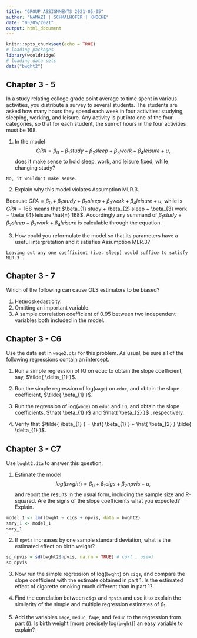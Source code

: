 ```yaml
---
title: "GROUP ASSIGNMENTS 2021-05-05"
author: "NAMAZI | SCHMALHOFER | KNOCHE"
date: "05/05/2021"
output: html_document
---
```



```r
knitr::opts_chunk$set(echo = TRUE)
# loading packages
library(wooldridge)
# loading data sets 
data("bwght2")
```

## Chapter 3 - 5
In a study relating college grade point average to time spent in various activities, you distribute a survey to several students. The students are asked how many hours they spend each week in four activities: studying, sleeping, working, and leisure. Any activity is put into one of the four categories, so that for each student, the sum of hours in the four activities must be 168.

1. In the model $$GPA = \beta_{0} + \beta_{1} study + \beta_{2} sleep + \beta_{3} work + \beta_{4} leisure + u,$$ does it make sense to hold sleep, work, and leisure fixed, while changing study?

`No, it wouldn't make sense.`

2. Explain why this model violates Assumption MLR.3.

Because $GPA = \beta_{0} + \beta_{1} study + \beta_{2} sleep + \beta_{3} work + \beta_{4} leisure + u$, while is $GPA = 168$ means that $\beta_{1} study + \beta_{2} sleep + \beta_{3} work + \beta_{4} leisure \hat{=} 168$.
Accordingly any summand of $\beta_{1} study + \beta_{2} sleep + \beta_{3} work + \beta_{4} leisure$ is calculable through the equation.

3. How could you reformulate the model so that its parameters have a useful interpretation and it satisfies Assumption MLR.3?

`Leaving out any one coefficient (i.e. sleep) would suffice to satisfy MLR.3 .`

## Chapter 3 - 7
Which of the following can cause OLS estimators to be biased?

1. Heteroskedasticity.
2. Omitting an important variable.
3. A sample correlation coefficient of 0.95 between two independent variables both included in the model.

## Chapter 3 - C6
Use the data set in `wage2.dta` for this problem. As usual, be sure all of the following regressions contain an intercept.

1. Run a simple regression of IQ on educ to obtain the slope coefficient, say, $\tilde{ \delta_{1} }$.

2. Run the simple regression of log(`wage`) on `educ`, and obtain the slope coefficient, $\tilde{ \beta_{1} }$.

3. Run the regression of log(`wage`) on `educ` and `IQ`, and obtain the slope coefficients, $\hat{ \beta_{1} }$ and $\hat{ \beta_{2} }$ , respectively.

4. Verify that $\tilde{ \beta_{1} } = \hat{ \beta_{1} } + \hat{ \beta_{2} } \tilde{ \delta_{1} }$.

## Chapter 3 - C7
Use `bwght2.dta` to answer this question.

1. Estimate the model $$log(bwght) = \beta_{0} + \beta_{1} cigs + \beta_{2} npvis + u,$$
and report the results in the usual form, including the sample size and R-squared. Are the signs of the slope coefficients what you expected? Explain.

```r
model_1 <- lm(lbwght ~ cigs + npvis, data = bwght2)
smry_1 <- model_1
smry_1
```

2. If `npvis` increases by one sample standard deviation, what is the estimated effect on birth weight?

```r
sd_npvis = sd(bwght2$npvis, na.rm = TRUE) # cor( , use=)
sd_npvis
```

3. Now run the simple regression of log(`bwght`) on `cigs`, and compare the slope coefficient with the estimate obtained in part 1. Is the estimated effect of cigarette smoking much different than in part 1?


4. Find the correlation between `cigs` and `npvis` and use it to explain the similarity of the simple and multiple regression estimates of $\beta_{1}$.


5. Add the variables `mage`, `meduc`, `fage`, and `feduc` to the regression from part (i). Is birth weight [more precisely log(`bwght`)] an easy variable to explain?